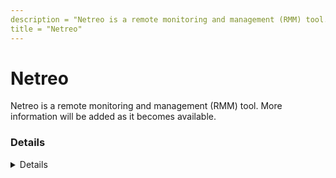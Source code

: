 ```yaml
---
description = "Netreo is a remote monitoring and management (RMM) tool. More information will be added as it becomes available."
title = "Netreo"
---
```




# Netreo

Netreo is a remote monitoring and management (RMM) tool. More information will be added as it becomes available.

### Details
<Details author={""}
         category={""}
         created={""}
         website={""}
         lastModified={"2/9/2024"}
         privileges={""}
         free={ "" }
         verification={""}
/>






### Forensic Artifacts




#### Network Artifacts
<EuiSpacer size="xl"/>
<NetworkArtifactsTable data={ [{"Description": "Known remote domains", "Domains": ["charon.netreo.net", "activation.netreo.net", "*.api.netreo.com", "netreo.com"], "Ports": []}] }/>




### Detections
- Detects potential network activity of Netreo RMM tool
  - [Sigma Rule](https://github.com/magicsword-io/LOLRMM/blob/main/detections/sigma/netreo_network_sigma.yml)

### References
- [https://solutions.netreo.com/docs/firewall-requirements](https://solutions.netreo.com/docs/firewall-requirements)

